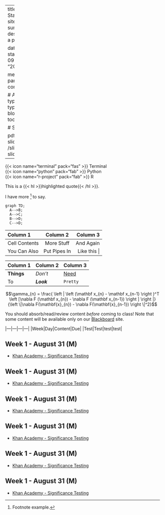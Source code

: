 

---
title: Week 2 - Statistics Review
sitetitle: Week 2
summary: Here we describe how to add a page to your site.

date: "2020-08-19"
start_date: "2020-09-07"
end_date: "2020-09-11"


menu:
  content:
    parent: Course content
    weight: 2
  
  # Academic page type (do not modify).
type: docs
output:
  blogdown::html_page:
    toc: true

# Slides

pdf: /slides/ch03-slides.pdf
thumb: /slides/ch03-slides.png


---

{{< icon name="terminal" pack="fas" >}} Terminal  
{{< icon name="python" pack="fab" >}} Python  
{{< icon name="r-project" pack="fab" >}} R

This is a {{< hl >}}highlighted quote{{< /hl >}}.

I have more [^1] to say.

[^1]: Footnote example.


```mermaid
graph TD;
  A-->B;
  A-->C;
  B-->D;
  C-->D;
```


| Column 1       | Column 2     | Column 3     |
| :------------- | :----------: | -----------: |
|  Cell Contents | More Stuff   | And Again    |
| You Can Also   | Put Pipes In | Like this \| |



Column 1 | Column 2 | Column 3
--- | --- | ---
**Things** | _Don't_ | [Need](http://makeuseof.com)
To | *__Look__* | `Pretty`

$$\gamma_{n} = \frac{ 
\left | \left (\mathbf x_{n} - \mathbf x_{n-1} \right )^T 
\left [\nabla F (\mathbf x_{n}) - \nabla F (\mathbf x_{n-1}) \right ] \right |}
{\left \|\nabla F(\mathbf{x}_{n}) - \nabla F(\mathbf{x}_{n-1}) \right \|^2}$$

You should absorb/read/review content _before_ coming to class! Note that some content will be available only on our [Blackboard](http://bb.uvm.edu) site. 


|---|---|---|---|
|Week|Day|Content|Due|
|Test|Test|test|test|

## Week 1 - August 31 (M)

- [Khan Academy - Significance Testing](https://www.khanacademy.org/math/ap-statistics/tests-significance-ap)


## Week 1 - August 31 (M)

- [Khan Academy - Significance Testing](https://www.khanacademy.org/math/ap-statistics/tests-significance-ap)

## Week 1 - August 31 (M)

- [Khan Academy - Significance Testing](https://www.khanacademy.org/math/ap-statistics/tests-significance-ap)

## Week 1 - August 31 (M)

- [Khan Academy - Significance Testing](https://www.khanacademy.org/math/ap-statistics/tests-significance-ap)

## Week 1 - August 31 (M)

- [Khan Academy - Significance Testing](https://www.khanacademy.org/math/ap-statistics/tests-significance-ap)

## Week 1 - August 31 (M)

- [Khan Academy - Significance Testing](https://www.khanacademy.org/math/ap-statistics/tests-significance-ap)

